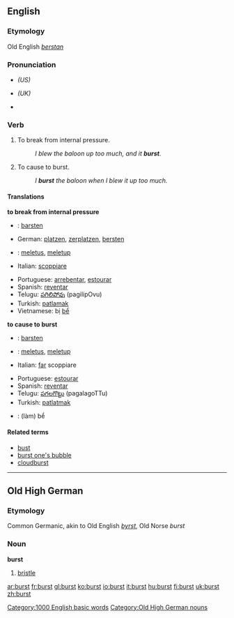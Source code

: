 ==English==
===Etymology===
Old English ''[[berstan]]''
===Pronunciation===
*{{IPA|/bɜrst/}} ''(US)''
*{{IPA|/bɜ:st/}} ''(UK)''
*{{audio|en-us-burst.ogg|Audio (US)}}

===Verb===
{{irregverb|'''to burst'''|'''bursts'''|'''burst'''|'''burst'''|'''[[bursting]]'''}}
# {{intransitive}} To break from internal pressure.
#: ''I blew the baloon up too much, and it '''burst'''.''
# {{transitive}} To cause to burst.
#: ''I '''burst''' the baloon when I blew it up too much.''

====Translations====
'''to break from internal pressure'''
{{top}}
*{{ttbc|Dutch}}: [[barsten]]
*German: [[platzen]], [[zerplatzen]], [[bersten]]
*{{ttbc|Indonesian}}: [[letus|meletus]], [[letup|meletup]]
*Italian: [[scoppiare]]
{{mid}}
*Portuguese: [[arrebentar]], [[estourar]]
*Spanish: [[reventar]]
*Telugu: [[పగిలిపోవు]] (pagilipOvu)
*Turkish: [[patlamak]]
*Vietnamese: bị [[bể]]
{{bottom}}

'''to cause to burst'''
{{top}}
*{{ttbc|Dutch}}: [[barsten]]
*{{ttbc|Indonesian}}: [[letus|meletus]], [[letup|meletup]]
*Italian: [[fare|far]] scoppiare
{{mid}}
*Portuguese: [[estourar]]
*Spanish: [[reventar]]
*Telugu: [[పగలగొట్టు]] (pagalagoTTu)
*Turkish: [[patlatmak]]
*{{ttbc|Vietnamese}}: (làm) bể
{{bottom}}

====Related terms====
*[[bust]]
*[[burst one's bubble]]
*[[cloudburst]]

[[Category:1000 English basic words]]

----

==Old High German==
===Etymology===
Common Germanic, akin to Old English ''[[byrst]]'', Old Norse ''burst''
===Noun===
'''burst'''

# [[bristle]]

[[Category:Old High German nouns]]

[[ar:burst]]
[[fr:burst]]
[[gl:burst]]
[[ko:burst]]
[[io:burst]]
[[it:burst]]
[[hu:burst]]
[[fi:burst]]
[[uk:burst]]
[[zh:burst]]